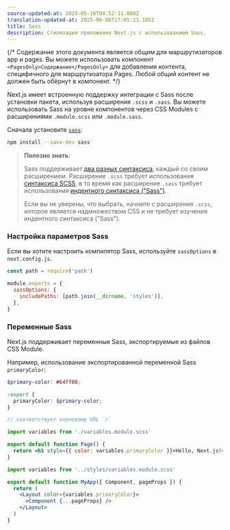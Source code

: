 ```yaml
---
source-updated-at: 2025-05-16T04:52:11.000Z
translation-updated-at: 2025-06-06T17:05:23.105Z
title: Sass
description: Стилизация приложения Next.js с использованием Sass.
---
```


{/* Содержание этого документа является общим для маршрутизаторов app и pages. Вы можете использовать компонент `<PagesOnly>Содержание</PagesOnly>` для добавления контента, специфичного для маршрутизатора Pages. Любой общий контент не должен быть обёрнут в компонент. */}

Next.js имеет встроенную поддержку интеграции с Sass после установки пакета, используя расширения `.scss` и `.sass`. Вы можете использовать Sass на уровне компонентов через CSS Modules с расширениями `.module.scss` или `.module.sass`.

Сначала установите [`sass`](https://github.com/sass/sass):

```bash filename="Terminal"
npm install --save-dev sass
```

> **Полезно знать**:
>
> Sass поддерживает [два разных синтаксиса](https://sass-lang.com/documentation/syntax), каждый со своим расширением.
> Расширение `.scss` требует использования [синтаксиса SCSS](https://sass-lang.com/documentation/syntax#scss),
> в то время как расширение `.sass` требует использования [индентного синтаксиса ("Sass")](https://sass-lang.com/documentation/syntax#the-indented-syntax).
>
> Если вы не уверены, что выбрать, начните с расширения `.scss`, которое является надмножеством CSS и не требует изучения
> индентного синтаксиса ("Sass").

### Настройка параметров Sass

Если вы хотите настроить компилятор Sass, используйте `sassOptions` в `next.config.js`.

```js filename="next.config.js"
const path = require('path')

module.exports = {
  sassOptions: {
    includePaths: [path.join(__dirname, 'styles')],
  },
}
```

### Переменные Sass

Next.js поддерживает переменные Sass, экспортируемые из файлов CSS Module.

Например, использование экспортированной переменной Sass `primaryColor`:

```scss filename="app/variables.module.scss"
$primary-color: #64ff00;

:export {
  primaryColor: $primary-color;
}
```

<AppOnly>

```jsx filename="app/page.js"
// соответствует корневому URL `/`

import variables from './variables.module.scss'

export default function Page() {
  return <h1 style={{ color: variables.primaryColor }}>Hello, Next.js!</h1>
}
```

</AppOnly>

<PagesOnly>

```jsx filename="pages/_app.js"
import variables from '../styles/variables.module.scss'

export default function MyApp({ Component, pageProps }) {
  return (
    <Layout color={variables.primaryColor}>
      <Component {...pageProps} />
    </Layout>
  )
}
```

</PagesOnly>